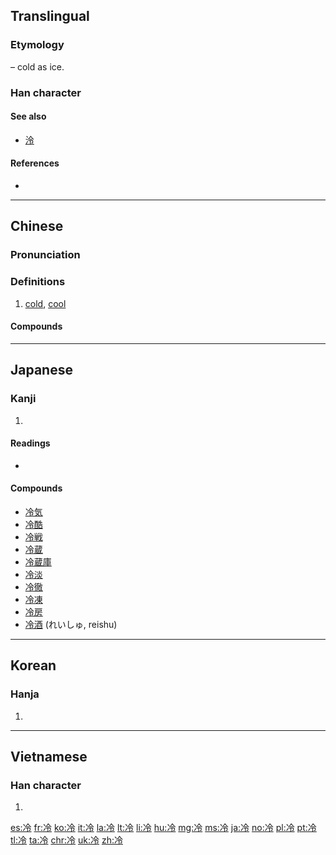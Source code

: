 ==Translingual==
{{stroke order|strokes=7}}

===Etymology===
{{Han compound|冫|t1=ice|令|ls=psc|c1=s|c2=p}} – cold as ice.

===Han character===
{{Han char|rn=15|rad=冫|as=05|sn=7|four=38127|canj=IMOII|ids=⿰冫令}}

====See also====
* [[泠]] <!-- visually similar -->

====References====
* {{Han ref|kx=0132.010|dkj=01622|dj=0295.030|hdz=10296.050|uh=51B7|ud=20919|bh=A74E|bd=42830}}

----

==Chinese==
{{zh-forms}}

===Pronunciation===
{{zh-pron
|m=lěng
|ma=y
|c=laang5
|h=pfs=lâng
|mn=léng
|w=3lan
|mc=y
|oc=y
|cat=a
}}

===Definitions===
{{zh-hanzi}}

# [[cold]], [[cool]]

====Compounds====
{{der5
|{{zh-l|冷板凳}}
|{{zh-l|冷冰冰}}
|{{zh-l|冷冰冰的}}
|{{zh-l|冷兵器}}
|{{zh-l|冷不丁}}
|{{zh-l|冷不防}}
|{{zh-l|冷菜}}
|{{zh-l|冷餐}}
|{{zh-l|冷藏}}
|{{zh-l|冷場}}
|{{zh-l|冷嘲熱諷}}
|{{zh-l|冷處理}}
|{{zh-l|冷床}}
|{{zh-l|冷待}}
|{{zh-l|冷淡}}
|{{zh-l|冷碟兒}}
|{{zh-l|冷丁}}
|{{zh-l|冷凍}}
|{{zh-l|冷凍乾燥}}
|{{zh-l|冷風}}
|{{zh-l|冷鋒}}
|{{zh-l|冷敷}}
|{{zh-l|冷服}}
|{{zh-l|冷宮}}
|{{zh-l|冷孤丁}}
|{{zh-l|冷光}}
|{{zh-l|冷櫃}}
|{{zh-l|冷害}}
|{{zh-l|冷汗}}
|{{zh-l|冷焊}}
|{{zh-l|冷話}}
|{{zh-l|冷葷}}
|{{zh-l|冷貨}}
|{{zh-l|冷寂}}
|{{zh-l|冷加工}}
|{{zh-l|冷箭}}
|{{zh-l|冷噤}}
|{{zh-l|冷靜}}
|{{zh-l|冷覺}}
|{{zh-l|冷峻}}
|{{zh-l|冷庫}}
|{{zh-l|冷酷}}
|{{zh-l|冷臉子}}
|{{zh-l|冷冽}}
|{{zh-l|冷落}}
|{{zh-l|冷眉冷眼}}
|{{zh-l|冷門}}
|{{zh-l|冷門兒}}
|{{zh-l|冷漠}}
|{{zh-l|冷暖}}
|{{zh-l|冷暖自知}}
|{{zh-l|冷盤}}
|{{zh-l|冷盤兒}}
|{{zh-l|冷炮}}
|{{zh-l|冷僻}}
|{{zh-l|冷悽悽}}
|{{zh-l|冷悽悽的}}
|{{zh-l|冷氣}}
|{{zh-l|冷氣機}}
|{{zh-l|冷氣團}}
|{{zh-l|冷槍}}
|{{zh-l|冷峭}}
|{{zh-l|冷清}}
|{{zh-l|冷清清}}
|{{zh-l|冷清清的}}
|{{zh-l|冷泉}}
|{{zh-l|冷卻}}
|{{zh-l|冷熱病}}
|{{zh-l|冷若冰霜}}
|{{zh-l|冷色}}
|{{zh-l|冷森森}}
|{{zh-l|冷森森的}}
|{{zh-l|冷食}}
|{{zh-l|冷霜}}
|{{zh-l|冷水}}
|{{zh-l|冷絲絲}}
|{{zh-l|冷絲絲的}}
|{{zh-l|冷絲兒絲兒}}
|{{zh-l|冷颼颼}}
|{{zh-l|冷颼颼的}}
|{{zh-l|冷嗦嗦}}
|{{zh-l|冷嗦嗦的}}
|{{zh-l|冷縮}}
|{{zh-l|冷燙}}
|{{zh-l|冷天}}
|{{zh-l|冷笑}}
|{{zh-l|冷血動物}}
|{{zh-l|冷言冷語}}
|{{zh-l|冷眼}}
|{{zh-l|冷眼旁觀}}
|{{zh-l|冷艷}}
|{{zh-l|冷一句，熱一句}}
|{{zh-l|冷一陣，熱一陣}}
|{{zh-l|冷飲}}
|{{zh-l|冷硬}}
|{{zh-l|冷語}}
|{{zh-l|冷遇}}
|{{zh-l|冷軋}}
|{{zh-l|冷戰}}
|{{zh-l|寒冷}}
}}

{{zh-cat|Beginning}}

----

==Japanese==

===Kanji===
{{ja-kanji|grade=4|rs=冫05}}

# {{defn|lang=ja|sort=冫05}}

====Readings====
* {{ja-readings|on=[[れい]] (rei)|kun=[[ひえる]] (hieru), [[つめたい]] (tsumetai), [[さめる]] (sameru)}}

====Compounds====
{{der-top}}
* [[冷気]]
* [[冷酷]]
* [[冷戦]]
* [[冷蔵]]
* [[冷蔵庫]]
* [[冷淡]]
* [[冷徹]]
* [[冷凍]]
* [[冷房]]
* [[冷酒]] (れいしゅ, reishu)
{{der-bottom}}

----

==Korean==

===Hanja===
{{ko-hanja|hangeul=[[랭]]>[[냉]]|mr=raeng>naeng}}

# {{defn|lang=ko|sort=冫05}}

----

==Vietnamese==

===Han character===
{{vi-hantu|[[lãnh]], [[lạnh]], [[lênh]], [[liểng]], [[linh]], [[rãnh]], [[lành]], [[lảnh]], [[rảnh]]|rs=冫05}}

# {{defn|lang=vi|sort=冫05}}

[[es:冷]]
[[fr:冷]]
[[ko:冷]]
[[it:冷]]
[[la:冷]]
[[lt:冷]]
[[li:冷]]
[[hu:冷]]
[[mg:冷]]
[[ms:冷]]
[[ja:冷]]
[[no:冷]]
[[pl:冷]]
[[pt:冷]]
[[tl:冷]]
[[ta:冷]]
[[chr:冷]]
[[uk:冷]]
[[zh:冷]]